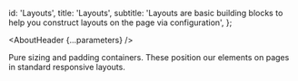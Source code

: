 

  id: 'Layouts',
  title: 'Layouts',
  subtitle:
    'Layouts are basic building blocks to help you construct layouts on the page via configuration',
};

<Meta title="Layouts" />

<AboutHeader {...parameters} />

Pure sizing and padding containers. These position our elements on pages in standard responsive layouts.

